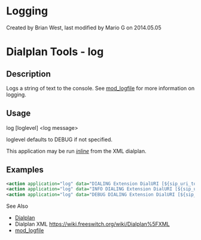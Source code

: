 
# Logging 

 Created by  Brian West, last modified by  Mario G on 2014.05.05

# Dialplan Tools - log

## Description

Logs a string of text to the console. See [mod\_logfile](../Modules/mod_logfile_1048990.mdx#about) for more information on logging.

## Usage

log [loglevel] &lt;log message>

loglevel defaults to DEBUG if not specified.

This application may be run _[inline](https://wiki.freeswitch.org/wiki/Dialplan%5FXML#Inline%5FActions "Dialplan XML")_ from the XML dialplan.

## Examples

```xml
<action application="log" data="DIALING Extension DialURI [${sip_uri_to_dial}]"/>
<action application="log" data="INFO DIALING Extension DialURI [${sip_uri_to_dial}]"/>
<action application="log" data="DEBUG DIALING Extension DialURI [${sip_uri_to_dial}]"/>
```

  
See Also

* [Dialplan](../Dialplan/index.mdx#0-about)
* Dialplan XML <https://wiki.freeswitch.org/wiki/Dialplan%5FXML>
* [mod\_logfile](../Modules/mod_logfile_1048990.mdx#about)


